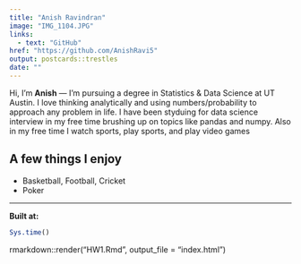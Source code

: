 ```yaml
---
title: "Anish Ravindran"
image: "IMG_1104.JPG"
links:
  - text: "GitHub"
href: "https://github.com/AnishRavi5"
output: postcards::trestles
date: ""
---
```

  
  Hi, I’m **Anish** — I’m pursuing a degree in Statistics & Data Science at UT Austin. I love thinking analytically and using numbers/probability to approach any problem in life. I have been styduing for data science interview in my free time brushing up on topics like pandas and numpy. Also in my free time I watch sports, play sports, and play video games

## A few things I enjoy
- Basketball, Football, Cricket
- Poker

---
  
  **Built at:**
  
  ```r
Sys.time()
```

rmarkdown::render("HW1.Rmd", output_file = "index.html")


